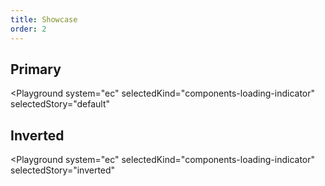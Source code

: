 ```yaml
---
title: Showcase
order: 2
---
```



## Primary

<Playground
  system="ec"
  selectedKind="components-loading-indicator"
  selectedStory="default"
>
  <Html markup={spinnerDefault} />
</Playground>

## Inverted

<Playground
  system="ec"
  selectedKind="components-loading-indicator"
  selectedStory="inverted"
>
  <Html markup={spinnerInverted} />
</Playground>

